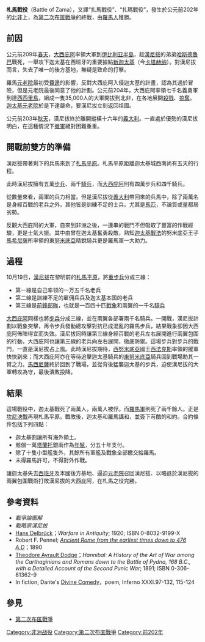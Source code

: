 {{noteTA
|T=zh-tw:札馬戰役;zh-cn:扎马战役;zh-hk:札馬戰役;
|1=zh-tw:札馬戰役;zh-cn:扎马战役;zh-hk:札馬戰役;
}}
{{Infobox Military Conflict
|conflict=札馬戰役
|partof=[[第二次布匿戰爭|第二次布匿戰爭]]
|image=[[File:Slaget_ved_Zama_-_Cornelis_Cort,_1567.jpg|300 px]]
|caption=札馬戰役  作者{{le|科內利斯·科特|Cornelis Cort}}, 1567年
|date=前202年10月19日
|place=[[北非|北非]]{{le|札馬平原|Zama (Tunisia)}}
|result=迦太基被擊敗，羅馬人獲得決定性的勝利
|combatant1=[[迦太基共和國|迦太基共和國]]
|combatant2=[[羅馬共和國|羅馬共和國]]
|commander1=[[漢尼拔|漢尼拔]]
|commander2=[[大西庇阿|大西庇阿]]
|strength1=50,000名步兵<br />2,000名騎兵
|strength2=40,000名步兵<br />4,000名騎兵
| casualties1 = 33,500–40,000人<hr>
波利比烏斯和李維:
*20,000人死亡
*20,000人被俘
阿庇安:<ref>Appian, [https://www.livius.org/sources/content/appian/appian-the-punic-wars/appian-the-punic-wars-10/#48 ''Appian''] {{Wayback|url=https://www.livius.org/sources/content/appian/appian-the-punic-wars/appian-the-punic-wars-10/#48 |date=20211022125843 }}</ref>
*25,000人死亡
*8,500人被俘
| casualties2 = 4,000–5,000人<hr>1,500–2,500名羅馬人死亡<br>2,500+ 名努米比亞人死亡<ref name="livius">{{cite web|url=https://www.livius.org/sources/content/appian/appian-the-punic-wars/appian-the-punic-wars-10/#48|title=Appian, The Punic Wars 10|website=Livius|access-date=2021-01-09|archive-date=2021-10-22|archive-url=https://web.archive.org/web/20211022125843/https://www.livius.org/sources/content/appian/appian-the-punic-wars/appian-the-punic-wars-10/#48}}</ref>
}}
{{Campaignbox Second Punic War}}
'''札馬戰役'''（Battle of Zama），又譯“扎馬戰役”、“扎瑪戰役”，發生於公元前202年的[[北非|北非]]{{le|札馬平原|Zama (Tunisia)}}上，為[[第二次布匿戰爭|第二次布匿戰爭]]的終戰，由[[羅馬人|羅馬人]]獲勝。

== 前因 ==
公元前209年[[春天|春天]]，[[大西庇阿|大西庇阿]]率領大軍到[[伊比利亚半島|伊比利亚半島]]，趁[[漢尼拔|漢尼拔]]的弟弟[[哈斯德魯巴·巴卡|哈斯德魯巴]]戰死，一舉攻下迦太基在西班牙的重要據點[[新迦太基|新迦太基]]（今[[卡塔赫纳_(西班牙)|卡塔赫纳]]）。對漢尼拔而言，失去了唯一的後方基地，無疑是致命的打擊。

羅馬[[元老院|元老院]]最初受[[費邊·馬克西姆斯|費邊]]的影響，反對大西庇阿入侵迦太基的計畫，認為其過於冒險，但是元老院最後同意了他的計劃。公元前204年，大西庇阿率領七千名義勇軍到達[[西西里島|西西里島]]，組成一隻35,000人的大軍開拔到北非，在各地展開[[殺戮|殺戮]]、[[掠奪|掠奪]]。[[迦太基元老院|迦太基元老院]]於是下達嚴命，要漢尼拔立刻返回祖國。

公元前203年[[秋天|秋天]]，漢尼拔終於離開縱橫十六年的[[義大利|義大利]]。一直處於優勢的漢尼拔明白，在這種情況下[[撤軍|撤軍]]絕對困難重重。

== 開戰前雙方的準備 ==
漢尼拔帶著剩下的兵馬來到了[[札馬平原|札馬平原]]。札馬平原距離迦太基城西南尚有五天的行程。

此時漢尼拔擁有五萬[[步兵|步兵]]、兩千[[騎兵|騎兵]]，而[[大西庇阿|大西庇阿]]則有四萬步兵和四千騎兵。

從數量來看，兩軍的兵力相當。但是漢尼拔從[[義大利|義大利]]帶回來的兵馬中，除了兩萬名是身經百戰的老兵之外，其他皆是訓練不足的士兵。尤其是[[馬匹|馬匹]]，不論質或量都居劣勢。

反觀大西庇阿的大軍，自來到非洲之後，一連串的戰鬥不但吸取了豐富的作戰經驗，更是士氣大振。其中由曾在迦太基奮勇殺敵，熟知[[迦太基戰法|迦太基戰法]]的努米底亞王子[[馬希尼薩|馬希尼薩]]所率領的東[[努米底亞|努米底亞]]精銳騎兵更是羅馬軍一大助力。

== 過程 ==
10月19日，[[漢尼拔|漢尼拔]]在黎明前的[[札馬平原|札馬平原]]，將[[重步兵|重步兵]]分成三線：
* 第一線是自己率领的一万五千名老兵
* 第二線是訓練不足的雇佣兵兵及迦太基本国的老兵
* 第三線是[[前鋒部隊|前鋒部隊]]，也就是一百四十匹[[戰象|戰象]]和兩翼的一千名[[騎兵|騎兵]]

[[大西庇阿|大西庇阿]]同樣也將[[步兵|步兵]]分成三線，並在兩翼各部署兩千名騎兵。一開戰，漢尼拔計劃以戰象突擊，再令步兵發動總攻擊對抗已成混亂的羅馬步兵，結果戰象卻因大西庇阿佈陣得宜而失效。漢尼拔同時讓第三線身經百戰的老兵左右展開進行兩翼包圍的行動，大西庇阿也讓第三線的老兵向左右展開，徹底防禦。這場步兵對步兵的戰鬥，一直是漢尼拔占上風。此時漢尼拔期待，[[西努米底亞|西努米底亞]]國王[[西法克斯|西法克斯]]率領的援軍快快到來；而大西庇阿亦在等待追擊迦太基騎兵的[[東努米底亞|東努米底亞]]騎兵回到戰場助其一臂之力。[[馬西尼薩|馬西尼薩]]終於回到了戰場，並從背後猛襲迦太基的步兵，迫使漢尼拔的大軍轉攻為守，最後潰敗投降。

== 結果 ==
這場戰役中，迦太基戰死了兩萬人，兩萬人被俘。而[[羅馬軍|羅馬軍]]則死了兩千餘人。正是[[坎尼決戰|坎尼決戰]]再現札馬平原。戰敗後，迦太基和羅馬講和，並簽下苛酷的和約。合約條件包括下列四點：

* 迦太基割讓所有海外領土。
* 賠償一萬[[塔蘭托|塔蘭托]]銀兩作為[[年賦|年賦]]，分五十年支付。
* 除了十隻小型艦隻外，其餘所有軍艦及戰象全部繳交給羅馬。
* 未得羅馬許可，不得對外作戰。

讓迦太基失去[[西班牙|西班牙]]及本國後方基地、逼迫[[迦太基元老院|元老院]]召回漢尼拔、以略遜於漢尼拔的兩翼包圍戰術打敗漢尼拔的大西庇阿，在札馬之役完勝。

== 參考資料 ==
{{Commonscat|Battle of Zama}}
* ''戰爭論圖解''
* ''戰略家漢尼拔''
* [[Hans_Delbrück|Hans Delbrück]]；''Warfare in Antiquity''; 1920; ISBN 0-8032-9199-X
* Robert F. Pennel; [https://web.archive.org/web/20050317031916/http://www.nalanda.nitc.ac.in/resources/english/etext-project/history/ancrome/chapter16.html ''Ancient Rome from the earliest times down to 476 A.D'']；1890
* [[Theodore_Ayrault_Dodge|Theodore Ayrault Dodge]]；''Hannibal: A History of the Art of War among the Carthaginians and Romans down to the Battle of Pydna, 168 B.C., with a Detailed Account of the Second Punic War''; 1891; ISBN 0-306-81362-9
* In fiction, Dante's [[Divine_Comedy|Divine Comedy]]，poem, Inferno XXXI.97-132, 115-124

== 參見 ==
* [[第二次布匿戰爭|第二次布匿戰爭]]

{{布匿战争}}

[[Category:非洲战役|Category:非洲战役]]
[[Category:第二次布匿戰爭|Category:第二次布匿戰爭]]
[[Category:前202年|Category:前202年]]